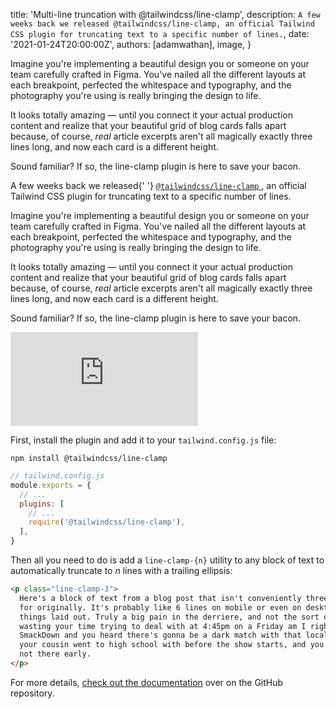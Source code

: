 
  title: 'Multi-line truncation with @tailwindcss/line-clamp',
  description: `A few weeks back we released @tailwindcss/line-clamp, an official Tailwind CSS plugin for truncating text to a specific number of lines.`,
  date: '2021-01-24T20:00:00Z',
  authors: [adamwathan],
  image,
}

<!--excerpt-->

Imagine you're implementing a beautiful design you or someone on your team carefully crafted in Figma. You've nailed all the different layouts at each breakpoint, perfected the whitespace and typography, and the photography you're using is really bringing the design to life.

It looks totally amazing — until you connect it your actual production content and realize that your beautiful grid of blog cards falls apart because, of course, _real_ article excerpts aren't all magically exactly three lines long, and now each card is a different height.

Sound familiar? If so, the line-clamp plugin is here to save your bacon.

<!--/excerpt-->

<p className="lead">
  A few weeks back we released{' '}
  <a href="#">
    <code>@tailwindcss/line-clamp</code>
  </a>
  , an official Tailwind CSS plugin for truncating text to a specific number of lines.
</p>

Imagine you're implementing a beautiful design you or someone on your team carefully crafted in Figma. You've nailed all the different layouts at each breakpoint, perfected the whitespace and typography, and the photography you're using is really bringing the design to life.

It looks totally amazing — until you connect it your actual production content and realize that your beautiful grid of blog cards falls apart because, of course, _real_ article excerpts aren't all magically exactly three lines long, and now each card is a different height.

Sound familiar? If so, the line-clamp plugin is here to save your bacon.

<div className="relative" style={{ paddingBottom: '56.25%' }}>
  <iframe
    className="absolute inset-0 h-full w-full"
    src="https://www.youtube.com/embed/klh-jMTm5PU"
    frameBorder="0"
    allow="accelerometer; autoplay; clipboard-write; encrypted-media; gyroscope; picture-in-picture"
    allowFullScreen
  ></iframe>
</div>

First, install the plugin and add it to your `tailwind.config.js` file:

```shell
npm install @tailwindcss/line-clamp
```

```js
// tailwind.config.js
module.exports = {
  // ...
  plugins: [
    // ...
    require('@tailwindcss/line-clamp'),
  ],
}
```

Then all you need to do is add a `line-clamp-{n}` utility to any block of text to automatically truncate to _n_ lines with a trailing ellipsis:

```html
<p class="line-clamp-3">
  Here's a block of text from a blog post that isn't conveniently three lines long like you designed
  for originally. It's probably like 6 lines on mobile or even on desktop depending on how you have
  things laid out. Truly a big pain in the derriere, and not the sort of thing you expected to be
  wasting your time trying to deal with at 4:45pm on a Friday am I right? You've got tickets to
  SmackDown and you heard there's gonna be a dark match with that local guy from two towns over that
  your cousin went to high school with before the show starts, and you're gonna miss it if you're
  not there early.
</p>
```

For more details, [check out the documentation](https://github.com/tailwindlabs/tailwindcss-line-clamp/) over on the GitHub repository.
